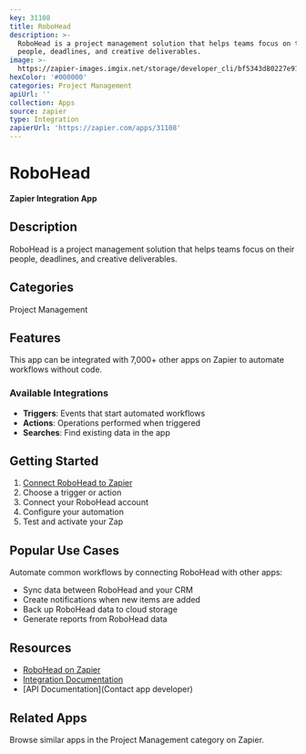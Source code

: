 ```yaml
---
key: 31108
title: RoboHead
description: >-
  RoboHead is a project management solution that helps teams focus on their
  people, deadlines, and creative deliverables.
image: >-
  https://zapier-images.imgix.net/storage/developer_cli/bf5343d80227e919275352e35d9387d9.png?auto=format%2Ccompress&ixlib=python-3.0.0&q=50
hexColor: '#000000'
categories: Project Management
apiUrl: ''
collection: Apps
source: zapier
type: Integration
zapierUrl: 'https://zapier.com/apps/31108'
---
```

# RoboHead

**Zapier Integration App**

## Description

RoboHead is a project management solution that helps teams focus on their people, deadlines, and creative deliverables.

## Categories

Project Management

## Features

This app can be integrated with 7,000+ other apps on Zapier to automate workflows without code.

### Available Integrations

- **Triggers**: Events that start automated workflows
- **Actions**: Operations performed when triggered
- **Searches**: Find existing data in the app

## Getting Started

1. [Connect RoboHead to Zapier](https://zapier.com/apps/31108)
2. Choose a trigger or action
3. Connect your RoboHead account
4. Configure your automation
5. Test and activate your Zap

## Popular Use Cases

Automate common workflows by connecting RoboHead with other apps:

- Sync data between RoboHead and your CRM
- Create notifications when new items are added
- Back up RoboHead data to cloud storage
- Generate reports from RoboHead data

## Resources

- [RoboHead on Zapier](https://zapier.com/apps/31108)
- [Integration Documentation](https://zapier.com/apps/31108/integrations)
- [API Documentation](Contact app developer)

## Related Apps

Browse similar apps in the Project Management category on Zapier.
